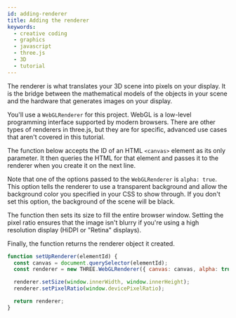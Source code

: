 ```yaml
---
id: adding-renderer
title: Adding the renderer
keywords:
  - creative coding
  - graphics
  - javascript
  - three.js
  - 3D
  - tutorial
---
```


The renderer is what translates your 3D scene into pixels on your display. It is the bridge between the mathematical models of the objects in your scene and the hardware that generates images on your display.

You'll use a `WebGLRenderer` for this project. WebGL is a low-level programming interface supported by modern browsers. There are other types of renderers in three.js, but they are for specific, advanced use cases that aren't covered in this tutorial.

The function below accepts the ID of an HTML `<canvas>` element as its only parameter. It then queries the HTML for that element and passes it to the renderer when you create it on the next line.

Note that one of the options passed to the `WebGLRenderer` is `alpha: true`. This option tells the renderer to use a transparent background and allow the background color you specified in your CSS to show through. If you don't set this option, the background of the scene will be black.

The function then sets its size to fill the entire browser window. Setting the pixel ratio ensures that the image isn't blurry if you're using a high resolution display (HiDPI or "Retina" displays).

Finally, the function returns the renderer object it created.

```javascript
function setUpRenderer(elementId) {
  const canvas = document.querySelector(elementId);
  const renderer = new THREE.WebGLRenderer({ canvas: canvas, alpha: true });

  renderer.setSize(window.innerWidth, window.innerHeight);
  renderer.setPixelRatio(window.devicePixelRatio);

  return renderer;
}
```
